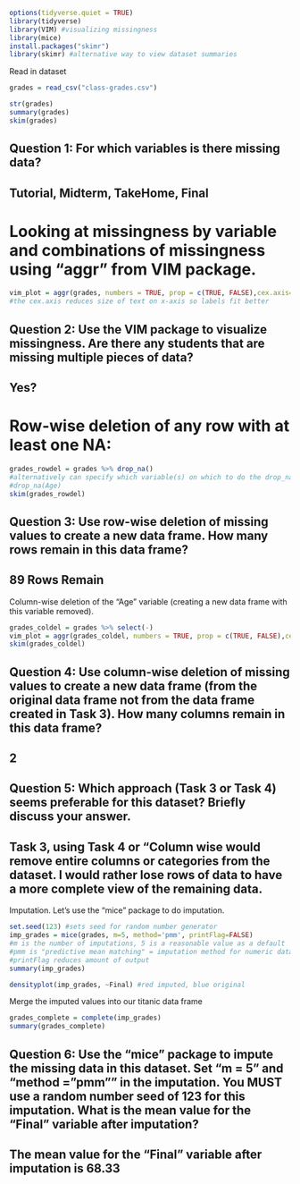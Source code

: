 ```{r}
options(tidyverse.quiet = TRUE)
library(tidyverse)
library(VIM) #visualizing missingness
library(mice)
install.packages("skimr")
library(skimr) #alternative way to view dataset summaries
```

Read in dataset   
```{r}
grades = read_csv("class-grades.csv")
```

```{r}
str(grades)
summary(grades)
skim(grades)
```
## Question 1: For which variables is there missing data?
## Tutorial, Midterm, TakeHome, Final

# Looking at missingness by variable and combinations of missingness using "aggr" from VIM package.  
```{r}
vim_plot = aggr(grades, numbers = TRUE, prop = c(TRUE, FALSE),cex.axis= 1)
#the cex.axis reduces size of text on x-axis so labels fit better
```
## Question 2: Use the VIM package to visualize missingness. Are there any students that are missing multiple pieces of data?
## Yes?

# Row-wise deletion of any row with at least one NA:
```{r}
grades_rowdel = grades %>% drop_na() 
#alternatively can specify which variable(s) on which to do the drop_na
#drop_na(Age)
skim(grades_rowdel)
```
## Question 3: Use row-wise deletion of missing values to create a new data frame. How many rows remain in this data frame?
## 89 Rows Remain

Column-wise deletion of the "Age" variable (creating a new data frame with this variable removed).  
```{r}
grades_coldel = grades %>% select(-) 
vim_plot = aggr(grades_coldel, numbers = TRUE, prop = c(TRUE, FALSE),cex.axis=1)
skim(grades_coldel)
```
## Question 4: Use column-wise deletion of missing values to create a new data frame (from the original data frame not from the data frame created in Task 3). How many columns remain in this data frame?
## 2

## Question 5: Which approach (Task 3 or Task 4) seems preferable for this dataset? Briefly discuss your answer.
## Task 3, using Task 4 or "Column wise would remove entire columns or categories from the dataset. I would rather lose rows of data to have a more complete view of the remaining data.

Imputation. Let's use the "mice" package to do imputation.  
```{r}
set.seed(123) #sets seed for random number generator
imp_grades = mice(grades, m=5, method='pmm', printFlag=FALSE)
#m is the number of imputations, 5 is a reasonable value as a default
#pmm is "predictive mean matching" = imputation method for numeric data
#printFlag reduces amount of output
summary(imp_grades)
```

```{r}
densityplot(imp_grades, ~Final) #red imputed, blue original
```
Merge the imputed values into our titanic data frame  
```{r}
grades_complete = complete(imp_grades) 
summary(grades_complete)
```

## Question 6: Use the “mice” package to impute the missing data in this dataset. Set “m = 5” and “method =”pmm"" in the imputation. You MUST use a random number seed of 123 for this imputation. What is the mean value for the “Final” variable after imputation?
## The mean value for the “Final” variable after imputation is 68.33



